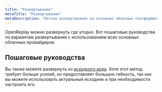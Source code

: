 ```yaml
---
title: "Развертывание"
metaTitle: "Развертывание"
metaDescription: "Легкое развертывание на основных облачных платформах (AWS, GCP, Azure, DigitalOcean, Scaleway и OVHcloud)"
---
```


OpenReplay можно развернуть где угодно. Вот пошаговые руководства по вариантам развертывания с использованием всех основных облачных провайдеров.

## Пошаговые руководства
<div class="grid grid-cols-2 md:grid-cols-4 gap-4 card">
	<IconText url="/deployment/deploy-aws" title="AWS"/>
	<IconText url="/deployment/deploy-azure" title="Azure"/>
	<IconText url="/deployment/deploy-gcp" title="GCP"/>
	<IconText url="/deployment/deploy-digitalocean" title="DigitalOcean"/>
	<IconText url="/deployment/deploy-scaleway" title="Scaleway"/>
	<IconText url="/deployment/deploy-ovhcloud" title="OVHCloud"/>
	<IconText url="/deployment/deploy-ubuntu" title="Ubuntu"/>
	<IconText url="/deployment/deploy-kubernetes" title="Kubernetes"/>
	<IconText url="/deployment/deploy-docker" title="Docker"/>
</div>

Вы также можете развернуть из [исходного кода](/deployment/deploy-source). Хотя этот метод требует больше усилий, он предоставляет большую гибкость, так как вы можете использовать актуальный исходник и при необходимости настроить его.

<div class="grid grid-cols-1 md:grid-cols-12 gap-4">
	<ORCard btnText={"Узнать больше"} url="/deployment/openreplay-admin" title="Управление OpenReplay"
					description="Для простого управления вашим экземпляром путем прямого доступа к логам, переустановке сервисов, увеличению мощности и многого другого."
					icon="administer" width="50"/>
	<ORCard btnText={"Узнать больше"} url="/deployment/upgrade" title="Обновление"
					description="Убедитесь, что ваш экземпляр OpenReplay остается актуальным, обновив его до последней версии."
					icon="upgrade" width="50"/>
</div>
